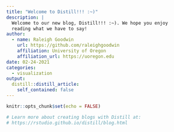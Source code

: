 ```yaml
---
title: "Welcome to Distill!!! :~)"
description: |
  Welcome to our new blog, Distill!!! :~). We hope you enjoy 
  reading what we have to say!
author:
  - name: Raleigh Goodwin
    url: https://github.com/raleighgoodwin
    affiliation: University of Oregon
    affiliation_url: https://uoregon.edu
date: 02-24-2021
categories:
  - visualization
output:
  distill::distill_article:
    self_contained: false
---
```


```r
knitr::opts_chunk$set(echo = FALSE)

# Learn more about creating blogs with Distill at:
# https://rstudio.github.io/distill/blog.html

```



